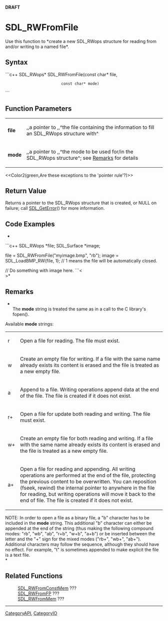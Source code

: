 <!-- pragma section-numbers off -->
<!-- pragma disable-camelcase -->
'''DRAFT'''

= SDL_RWFromFile =
Use this function to *create a new SDL_RWops structure for reading from and/or writing to a named file*.


== Syntax ==
```c++
SDL_RWops* SDL_RWFromFile(const char* file,
                          const char* mode)
```

== Function Parameters ==
{|
|'''file'''
|,,a pointer to ,,^the file containing the information to fill an SDL_RWops structure with^
|-
|'''mode'''
|,,a pointer to ,,^the mode to be used for/in the SDL_RWops structure^; see [[#Remarks|Remarks]] for details
|}

<<Color2(green,Are these exceptions to the 'pointer rule'?)>>

== Return Value ==
Returns a pointer to the SDL_RWops structure that is created, or NULL on failure; call [[SDL_GetError]]() for more information.

== Code Examples ==
*<br/>
```c++
SDL_RWops *file;
SDL_Surface *image;

file = SDL_RWFromFile("myimage.bmp", "rb");
image = SDL_LoadBMP_RW(file, 1); // 1 means the file will be automatically closed.

// Do something with image here.
```<<BR>>*

== Remarks ==
*<br/>The '''mode''' string is treated the same as in a call to the C library's fopen().

Available '''mode''' strings:
{|
|r
|Open a file for reading. The file must exist.
|-
|w
|Create an empty file for writing. If a file with the same name already exists its content is erased and the file is treated as a new empty file.
|-
|a
|Append to a file. Writing operations append data at the end of the file. The file is created if it does not exist.
|-
|r+
|Open a file for update both reading and writing. The file must exist.
|-
|w+
|Create an empty file for both reading and writing. If a file with the same name already exists its content is erased and the file is treated as a new empty file.
|-
|a+
|Open a file for reading and appending. All writing operations are performed at the end of the file, protecting the previous content to be overwritten. You can reposition (fseek, rewind) the internal pointer to anywhere in the file for reading, but writing operations will move it back to the end of file. The file is created if it does not exist.
|}

NOTE: In order to open a file as a binary file, a "b" character has to be included in the '''mode''' string. This additional "b" character can either be appended at the end of the string (thus making the following compound modes: "rb", "wb", "ab", "r+b", "w+b", "a+b") or be inserted between the letter and the "+" sign for the mixed modes ("rb+", "wb+", "ab+"). Additional characters may follow the sequence, although they should have no effect. For example, "t" is sometimes appended to make explicit the file is a text file. <br/>*

== Related Functions ==
:[[SDL_RWFromConstMem]] ???
:[[SDL_RWFromFP]] ???
:[[SDL_RWFromMem]] ???

----
[[CategoryAPI]], [[CategoryIO]]
